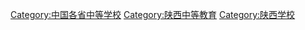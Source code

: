 [[Category:中国各省中等学校|Category:中国各省中等学校]]
[[Category:陕西中等教育|Category:陕西中等教育]]
[[Category:陕西学校|Category:陕西学校]]